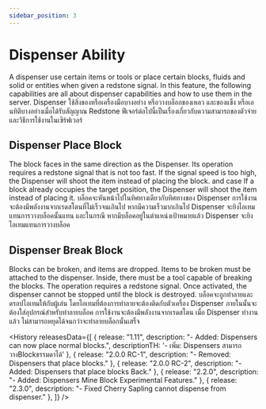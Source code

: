 ```yaml
---
sidebar_position: 3
---
```



# Dispenser Ability
<EN>
A dispenser use certain items or tools or place certain blocks, fluids and solid or entities when given a redstone signal.
In this feature, the following capabilities are all about dispenser capabilities and how to use them in the server.
</EN>
<TH>
Dispenser ใช้สิ่งของหรือเครื่องมือบางอย่าง หรือวางบล็อกของเหลว และของแข็ง หรือเอนทิตีบางอย่างเมื่อได้รับสัญญาณ Redstone ฟีเจอร์ต่อไปนี้เป็นเรื่องเกี่ยวกับความสามารถของตัวจ่ายและวิธีการใช้งานในเซิร์ฟเวอร์
</TH>

## Dispenser Place Block

<EN>
The block faces in the same direction as the Dispenser. Its operation requires a redstone signal that is not too fast. If the signal speed is too high, the Dispenser will shoot the item instead of placing the block.
and case If a block already occupies the target position, the Dispenser will shoot the item instead of placing it.
</EN>
<TH>
บล็อคจะหันหน้าไปในทิศทางเดียวกับทิศทางของ Dispenser การใช้งานจะต้องมีพลังงานจากเรดสโตนที่ไม่เร็วจนเกินไป หากมีความเร็วมากเกินไป Dispenser จะยิงไอเทมแทนการวางบล็อคนั้นแทน
และในกรณี หากมีบล็อคอยู่ในตำแหน่งเป้าหมายแล้ว Dispenser จะยิงไอเทมแทนการวางบล็อค
</TH>

## Dispenser Break Block

<EN>
Blocks can be broken, and items are dropped. Items to be broken must be attached to the dispenser. Inside, there must be a tool capable of breaking the blocks. The operation requires a redstone signal. Once activated, the dispenser cannot be stopped until the block is destroyed.
</EN>
<TH>
บล็อคจะถูกทำลายและดรอปไอเทมให้กับผู้เล่น โดยไอเทมที่ต้องการทำลายจะต้องติดกับตัวเครื่อง Dispenser ภายในนั้นจะต้องใส่อุปกรณ์สำหรับทำลายบล็อค การใช้งานจะต้องมีพลังงานจากเรดสโตน เมื่อ Dispenser ทำงานแล้ว ไม่สามารถหยุดได้จนกว่าจะทำลายบล็อกนั้นเสร็จ
</TH>

<History releasesData={[
    { release: "1.11", description: "- Added: Dispensers can now place normal blocks.", descriptionTH: '- เพิ่ม: Dispensers สามารถวางBlockธรรมดาได้' },
    { release: "2.0.0 RC-1", description: "- Removed: Dispensers that place blocks." },
    { release: "2.0.0 RC-2", description: "- Added: Dispensers that place blocks Back." },
    { release: "2.2.0", description: "- Added: Dispensers Mine Block Experimental Features." },
    { release: "2.3.0", description: "- Fixed Cherry Sapling cannot dispense from dispenser." },
  ]} />
